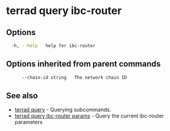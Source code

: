 # terrad query ibc-router



## Options

```sh Terrad
  -h, --help   help for ibc-router
```

## Options inherited from parent commands

```sh Terrad
      --chain-id string   The network chain ID
```

## See also

* [terrad query](./terrad_query.mdx)	 - Querying subcommands.
* [terrad query ibc-router params](terrad_query_ibc-router_params.mdx)	 - Query the current ibc-router parameters


